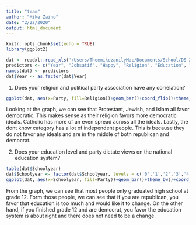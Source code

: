 ```yaml
---
title: "team"
author: "Mike Zaino"
date: "2/22/2020"
output: html_document
---
```


```r
knitr::opts_chunk$set(echo = TRUE)
library(ggplot2)
```

```r
dat <- readxl::read_xls('/Users/TheemikezanilyMac/Documents/School/DS 202/ds202_lab3/GSS.xls')
predictors <- c("Year", "Jobsatif", "Happy", "Religion", "Education", "Addiction", "Cityproblems", "Space", "Party", "Race", "Sex", "Schoolyear", "Age", "Children", "Status", "ID", "Ballot")
names(dat) <- predictors
dat$Year <- as.factor(dat$Year)
```

1. Does your religion and political party association have any correlation?
```r
ggplot(dat, aes(x=Party, fill=Religion))+geom_bar()+coord_flip()+theme_bw()+facet_wrap(~Religion, scales="free_x")
```

Looking at the graph, we can see that Protestant, Jewish, and Islam all favor democratic. This makes sense as their religion favors more democratic ideals. Catholic has more of an even spread across all the ideals. Lastly, the dont know category has a lot of independent people. This is because they do not favor any ideals and are in the middle of both republican and democrat.

2. Does your education level and party dictate views on the national education system?

```r
table(dat$Schoolyear)
dat$Schoolyear <- factor(dat$Schoolyear, levels = c('0','1','2','3','4','5','6','7','8','9','10','11','12','13','14','15','16','17','18','19','20', 'Dont know', 'No answer'))
ggplot(dat, aes(x=Schoolyear, fill=Party))+geom_bar()+theme_bw()+coord_flip()+facet_wrap(~Education, scales="free_x")
```

From the graph, we can see that most people only graduated high school at grade 12. Form those people, we can see that if you are republican, you favor that education is too much and would like it to change. On the other hand, if you finished grade 12 and are democrat, you favor the education  system is about right and there does not need to be a change.





